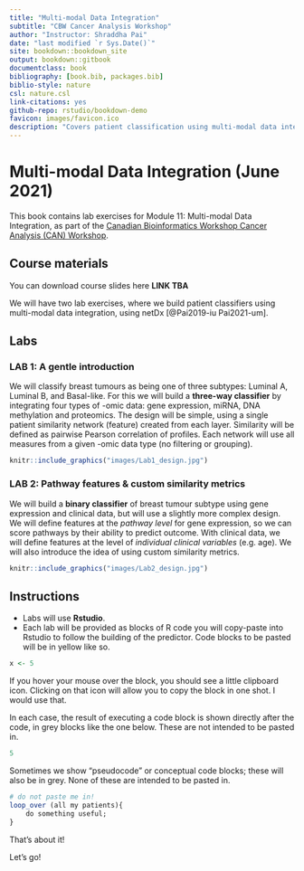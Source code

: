 ```yaml
--- 
title: "Multi-modal Data Integration"
subtitle: "CBW Cancer Analysis Workshop"
author: "Instructor: Shraddha Pai"
date: "last modified `r Sys.Date()`"
site: bookdown::bookdown_site
output: bookdown::gitbook
documentclass: book
bibliography: [book.bib, packages.bib]
biblio-style: nature
csl: nature.csl
link-citations: yes
github-repo: rstudio/bookdown-demo
favicon: images/favicon.ico
description: "Covers patient classification using multi-modal data integration"
---
```


# Multi-modal Data Integration (June 2021)

This book contains lab exercises for Module 11: Multi-modal Data Integration, as part of the [Canadian Bioinformatics Workshop Cancer Analysis (CAN) Workshop](https://bioinformatics.ca/workshops/2021-cancer-analysis/).

## Course materials

You can download course slides here **LINK TBA**

We will have two lab exercises, where we build patient classifiers using multi-modal data integration, using netDx [@Pai2019-iu Pai2021-um]. 

## Labs

### LAB 1: A gentle introduction 

We will classify breast tumours as being one of three subtypes: Luminal A, Luminal B, and Basal-like. For this we will build a **three-way classifier** by integrating four types of -omic data: gene expression, miRNA, DNA methylation and proteomics. The design will be simple, using a single patient similarity network (feature) created from each layer. Similarity will be defined as pairwise Pearson correlation of profiles. Each network will use all measures from a given -omic data type (no filtering or grouping). 

```r
knitr::include_graphics("images/Lab1_design.jpg")
```

### LAB 2: Pathway features & custom similarity metrics

We will build a **binary classifier** of breast tumour subtype using gene expression and clinical data, but will use a slightly more complex design. We will define features at the *pathway level* for gene expression, so we can score pathways by their ability to predict outcome. With clinical data, we will define features at the level of *individual clinical variables* (e.g. age). We will also introduce the idea of using custom similarity metrics.

```r
knitr::include_graphics("images/Lab2_design.jpg")
```

## Instructions
* Labs will use **Rstudio**.
* Each lab will be provided as blocks of R code you will copy-paste into Rstudio to follow the building of the predictor. Code blocks to be pasted will be in yellow like so.

```r
x <- 5
```
If you hover your mouse over the block, you should see a little clipboard icon. Clicking on that icon will allow you to copy the block in one shot. I would use that.

In each case, the result of executing a code block is shown directly after the code, in grey blocks like the one below. These are not intended to be pasted in. 

```r
5
```

Sometimes we show "pseudocode" or conceptual code blocks; these will also be in grey. None of these are intended to be pasted in.
```r
# do not paste me in!
loop_over (all my patients){
    do something useful;
}
```

That's about it! 

Let's go!

